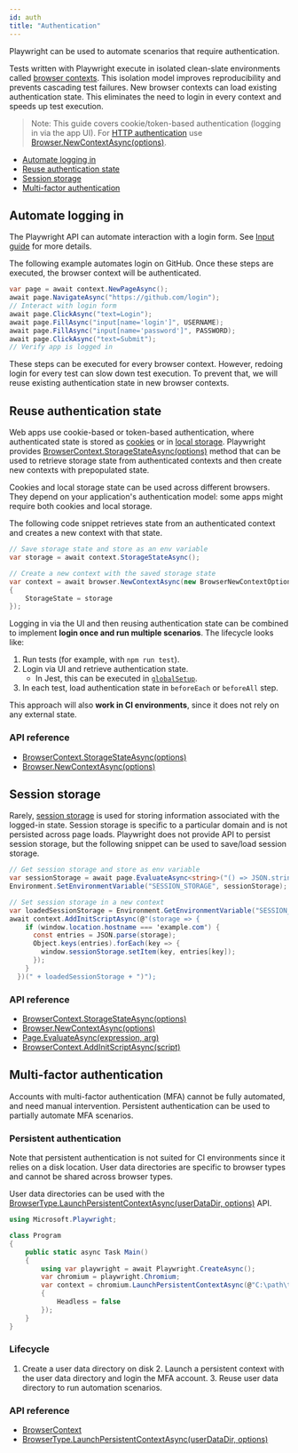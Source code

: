 ```yaml
---
id: auth
title: "Authentication"
---
```


Playwright can be used to automate scenarios that require authentication.

Tests written with Playwright execute in isolated clean-slate environments called [browser contexts](./core-concepts.mdx#browser-contexts). This isolation model improves reproducibility and prevents cascading test failures. New browser contexts can load existing authentication state. This eliminates the need to login in every context and speeds up test execution.

> Note: This guide covers cookie/token-based authentication (logging in via the app UI). For [HTTP authentication](https://developer.mozilla.org/en-US/docs/Web/HTTP/Authentication) use [Browser.NewContextAsync(options)](./api/class-browser.mdx#browser-new-context).

- [Automate logging in](#automate-logging-in)
- [Reuse authentication state](#reuse-authentication-state)
- [Session storage](#session-storage)
- [Multi-factor authentication](#multi-factor-authentication)

## Automate logging in

The Playwright API can automate interaction with a login form. See [Input guide](./input.mdx) for more details.

The following example automates login on GitHub. Once these steps are executed, the browser context will be authenticated.

```csharp
var page = await context.NewPageAsync();
await page.NavigateAsync("https://github.com/login");
// Interact with login form
await page.ClickAsync("text=Login");
await page.FillAsync("input[name='login']", USERNAME);
await page.FillAsync("input[name='password']", PASSWORD);
await page.ClickAsync("text=Submit");
// Verify app is logged in
```

These steps can be executed for every browser context. However, redoing login for every test can slow down test execution. To prevent that, we will reuse existing authentication state in new browser contexts.

## Reuse authentication state

Web apps use cookie-based or token-based authentication, where authenticated state is stored as [cookies](https://developer.mozilla.org/en-US/docs/Web/HTTP/Cookies) or in [local storage](https://developer.mozilla.org/en-US/docs/Web/API/Storage). Playwright provides [BrowserContext.StorageStateAsync(options)](./api/class-browsercontext.mdx#browser-context-storage-state) method that can be used to retrieve storage state from authenticated contexts and then create new contexts with prepopulated state.

Cookies and local storage state can be used across different browsers. They depend on your application's authentication model: some apps might require both cookies and local storage.

The following code snippet retrieves state from an authenticated context and creates a new context with that state.

```csharp
// Save storage state and store as an env variable
var storage = await context.StorageStateAsync();

// Create a new context with the saved storage state
var context = await browser.NewContextAsync(new BrowserNewContextOptions
{
    StorageState = storage
});
```

Logging in via the UI and then reusing authentication state can be combined to implement **login once and run multiple scenarios**. The lifecycle looks like:
1. Run tests (for example, with `npm run test`).
1. Login via UI and retrieve authentication state.
   * In Jest, this can be executed in [`globalSetup`](https://jestjs.io/docs/en/configuration#globalsetup-string).
1. In each test, load authentication state in `beforeEach` or `beforeAll` step.

This approach will also **work in CI environments**, since it does not rely on any external state.

### API reference
- [BrowserContext.StorageStateAsync(options)](./api/class-browsercontext.mdx#browser-context-storage-state)
- [Browser.NewContextAsync(options)](./api/class-browser.mdx#browser-new-context)

## Session storage

Rarely, [session storage](https://developer.mozilla.org/en-US/docs/Web/API/Window/sessionStorage) is used for storing information associated with the logged-in state. Session storage is specific to a particular domain and is not persisted across page loads. Playwright does not provide API to persist session storage, but the following snippet can be used to save/load session storage.

```csharp
// Get session storage and store as env variable
var sessionStorage = await page.EvaluateAsync<string>("() => JSON.stringify(sessionStorage");
Environment.SetEnvironmentVariable("SESSION_STORAGE", sessionStorage);

// Set session storage in a new context
var loadedSessionStorage = Environment.GetEnvironmentVariable("SESSION_STORAGE");
await context.AddInitScriptAsync(@"(storage => {
    if (window.location.hostname === 'example.com') {
      const entries = JSON.parse(storage);
      Object.keys(entries).forEach(key => {
        window.sessionStorage.setItem(key, entries[key]);
      });
    }
  })(" + loadedSessionStorage + ")");
```

### API reference
- [BrowserContext.StorageStateAsync(options)](./api/class-browsercontext.mdx#browser-context-storage-state)
- [Browser.NewContextAsync(options)](./api/class-browser.mdx#browser-new-context)
- [Page.EvaluateAsync(expression, arg)](./api/class-page.mdx#page-evaluate)
- [BrowserContext.AddInitScriptAsync(script)](./api/class-browsercontext.mdx#browser-context-add-init-script)

## Multi-factor authentication

Accounts with multi-factor authentication (MFA) cannot be fully automated, and need manual intervention. Persistent authentication can be used to partially automate MFA scenarios.

### Persistent authentication

Note that persistent authentication is not suited for CI environments since it relies on a disk location. User data directories are specific to browser types and cannot be shared across browser types.

User data directories can be used with the [BrowserType.LaunchPersistentContextAsync(userDataDir, options)](./api/class-browsertype.mdx#browser-type-launch-persistent-context) API.

```csharp
using Microsoft.Playwright;

class Program
{
    public static async Task Main()
    {
        using var playwright = await Playwright.CreateAsync();
        var chromium = playwright.Chromium;
        var context = chromium.LaunchPersistentContextAsync(@"C:\path\to\directory\", new BrowserTypeLaunchPersistentContextOptions
        {
            Headless = false
        });
    }
}
```

### Lifecycle
1. Create a user data directory on disk 2. Launch a persistent context with the user data directory and login the MFA account. 3. Reuse user data directory to run automation scenarios.

### API reference
- [BrowserContext]
- [BrowserType.LaunchPersistentContextAsync(userDataDir, options)](./api/class-browsertype.mdx#browser-type-launch-persistent-context)

[Accessibility]: ./api/class-accessibility.mdx "Accessibility"
[Browser]: ./api/class-browser.mdx "Browser"
[BrowserContext]: ./api/class-browsercontext.mdx "BrowserContext"
[BrowserType]: ./api/class-browsertype.mdx "BrowserType"
[ConsoleMessage]: ./api/class-consolemessage.mdx "ConsoleMessage"
[Dialog]: ./api/class-dialog.mdx "Dialog"
[Download]: ./api/class-download.mdx "Download"
[ElementHandle]: ./api/class-elementhandle.mdx "ElementHandle"
[FileChooser]: ./api/class-filechooser.mdx "FileChooser"
[Frame]: ./api/class-frame.mdx "Frame"
[JSHandle]: ./api/class-jshandle.mdx "JSHandle"
[Keyboard]: ./api/class-keyboard.mdx "Keyboard"
[Mouse]: ./api/class-mouse.mdx "Mouse"
[Page]: ./api/class-page.mdx "Page"
[Playwright]: ./api/class-playwright.mdx "Playwright"
[Request]: ./api/class-request.mdx "Request"
[Response]: ./api/class-response.mdx "Response"
[Route]: ./api/class-route.mdx "Route"
[Selectors]: ./api/class-selectors.mdx "Selectors"
[TimeoutError]: ./api/class-timeouterror.mdx "TimeoutError"
[Touchscreen]: ./api/class-touchscreen.mdx "Touchscreen"
[Tracing]: ./api/class-tracing.mdx "Tracing"
[Video]: ./api/class-video.mdx "Video"
[WebSocket]: ./api/class-websocket.mdx "WebSocket"
[WebSocketFrame]: ./api/class-websocketframe.mdx "WebSocketFrame"
[Worker]: ./api/class-worker.mdx "Worker"
[Element]: https://developer.mozilla.org/en-US/docs/Web/API/element "Element"
[EvaluationArgument]: ./core-concepts.mdx#evaluation-argument "EvaluationArgument"
[Promise]: https://developer.mozilla.org/en-US/docs/Web/JavaScript/Reference/Global_Objects/Promise "Promise"
[iterator]: https://developer.mozilla.org/en-US/docs/Web/JavaScript/Reference/Iteration_protocols "Iterator"
[origin]: https://developer.mozilla.org/en-US/docs/Glossary/Origin "Origin"
[selector]: https://developer.mozilla.org/en-US/docs/Web/CSS/CSS_Selectors "selector"
[Serializable]: https://developer.mozilla.org/en-US/docs/Web/JavaScript/Reference/Global_Objects/JSON/stringify#Description "Serializable"
[UIEvent.detail]: https://developer.mozilla.org/en-US/docs/Web/API/UIEvent/detail "UIEvent.detail"
[UnixTime]: https://en.wikipedia.org/wiki/Unix_time "Unix Time"
[xpath]: https://developer.mozilla.org/en-US/docs/Web/XPath "xpath"

[Array]: https://developer.mozilla.org/en-US/docs/Web/JavaScript/Reference/Global_Objects/Array "Array"
[boolean]: https://developer.mozilla.org/en-US/docs/Web/JavaScript/Data_structures#Boolean_type "Boolean"
[Buffer]: https://nodejs.org/api/buffer.html#buffer_class_buffer "Buffer"
[ChildProcess]: https://nodejs.org/api/child_process.html "ChildProcess"
[Error]: https://nodejs.org/api/errors.html#errors_class_error "Error"
[EventEmitter]: https://nodejs.org/api/events.html#events_class_eventemitter "EventEmitter"
[function]: https://developer.mozilla.org/en-US/docs/Web/JavaScript/Reference/Global_Objects/Function "Function"
[Map]: https://developer.mozilla.org/en-US/docs/Web/JavaScript/Reference/Global_Objects/Map "Map"
[null]: https://developer.mozilla.org/en-US/docs/Web/JavaScript/Reference/Global_Objects/null "null"
[number]: https://developer.mozilla.org/en-US/docs/Web/JavaScript/Data_structures#Number_type "Number"
[Object]: https://developer.mozilla.org/en-US/docs/Web/JavaScript/Reference/Global_Objects/Object "Object"
[Promise]: https://developer.mozilla.org/en-US/docs/Web/JavaScript/Reference/Global_Objects/Promise "Promise"
[Readable]: https://nodejs.org/api/stream.html#stream_class_stream_readable "Readable"
[RegExp]: https://developer.mozilla.org/en-US/docs/Web/JavaScript/Reference/Global_Objects/RegExp "RegExp"
[void]: https://developer.mozilla.org/en-US/docs/Web/JavaScript/Reference/Global_Objects/undefined "void"
[string]: https://developer.mozilla.org/en-US/docs/Web/JavaScript/Data_structures#String_type "string"
[URL]: https://nodejs.org/api/url.html "URL"

[Action]: https://docs.microsoft.com/en-us/dotnet/api/system.action-1?view=net-5.0 "Action"
[Func]: https://docs.microsoft.com/en-us/dotnet/api/system.func-2?view=net-5.0 "Func"
[IEnumerable]: https://docs.microsoft.com/en-us/dotnet/api/system.collections.ienumerable?view=net-5.0 "IEnumerable"
[TResult]: https://docs.microsoft.com/en-us/dotnet/api/system.threading.tasks.task-1?view=net-5.0 "TResult"

[all available image tags]: https://mcr.microsoft.com/v2/playwright/tags/list "all available image tags"
[Docker Hub]: https://hub.docker.com/_/microsoft-playwright "Docker Hub"
[Dockerfile.focal]: https://github.com/microsoft/playwright/blob/master/utils/docker/Dockerfile.focal "Dockerfile.focal"